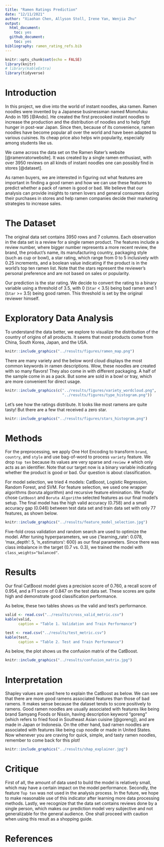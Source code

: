```yaml
---
title: "Ramen Ratings Prediction"
date: "12/11/2021"
author: "Xiaohan Chen, Allyson Stoll, Irene Yan, Wenjia Zhu" 
output:
  html_document:
    toc: yes
  github_document:
    toc: yes
bibliography: ramen_rating_refs.bib
---
```


```r
knitr::opts_chunk$set(echo = FALSE)
library(knitr)
# library(kableExtra)
library(tidyverse)
```


# Introduction

In this project, we dive into the world of instant noodles, aka ramen. Ramen noodles were invented by a Japanese businessman named Momofuku Ando in 195 [@Ando]. He created the first precooked instant noodles to increase the production and the distribution of noodles and to help fight hunger in post-war Japan. Since then, because of its convenience, ramen noodles have become popular all over the world and have been adapted to various cuisines. Its cheap price also helps win popularity, especially among students like us.

We came across the data set on the Ramen Rater's website [@ramenratorwebsite]. It was created by a single ramen enthusiast, with over 3950 reviews on all kinds of instant noodles one can possibly find in stores [@dataset].

As ramen buyers, we are interested in figuring out what features are important in finding a good ramen and how we can use these features to predict whether a pack of ramen is good or bad. We believe that our analysis can provide insights to ramen lovers and general consumers during their purchases in stores and help ramen companies decide their marketing strategies to increase sales.

# The Dataset

The original data set contains 3950 rows and 7 columns. Each observation in the data set is a review for a single ramen product. The features include a review number, where bigger number represents a more recent review, the brand, the product's name, its manufacturing country, packaging style (such as cup or bowl), a star rating, which range from 0 to 5 inclusively with 0.25 increments, and a boolean value indicating if the product is in the world's top ten ramen list. Note that the stars represent the reviewer's personal preference and are not based on sales or popularity. 

Our prediction is the star rating. We decide to convert the rating to a binary variable using a threshold of 3.5, with 0 (`Star` < 3.5) being bad ramen and 1 (`Star` >= 3.5) being good ramen. This threshold is set by the original reviewer himself.

# Exploratory Data Analysis

To understand the data better, we explore to visualize the distribution of the country of origins of all products. It seems that most products come from China, South Korea, Japan, and the USA.

```r
knitr::include_graphics("../results/figures/ramen_map.png")
```

There are many variety and the below word cloud displays the most common keywords in ramen descriptions. Wow, these noodles are created with so many flavors! They also come in with different packaging. A half of the sample come in as a pack. But some are sold in a bowl or tray, which are more convenient for direct usage.

```r
knitr::include_graphics(c("../results/figures/variety_wordcloud.png",
                          "../results/figures/type_histogram.png"))
```

Let's see how the ratings distribute. It looks like most ramens are quite tasty! But there are a few that received a zero star.

```r
knitr::include_graphics("../results/figures/stars_histogram.png")
```

# Methods

For the preprocessing, we apply One Hot Encoding to transform  `brand`, `country`, and `style` and use bag-of-word to process `variety` feature. We drop `top ten` because its values are very sparse and `review #` which only acts as an identifier. Note that our target now is a binary variable indicating whether the product is good or bad. Our question is about classification.

For model selection, we tried 4 models: CatBoost, Logistic Regression, Random Forest, and SVM. For feature selection, we used one wrapper algorithms (boruta algorithm) and recursive feature elimination. We finally chose `CatBoost` and `Boruta Algorithm` selected features as our final model's setup. The final model has the high valid accuracy (0.758) and a small accuracy gap (0.046) between test data set and train data set with only 77 features, as shown below.

```r
knitr::include_graphics("../results/feature_model_selection.jpg")
```

Five-fold cross validation and random search are used to optimize the model. After tuning hyperparameters, we use {'learning_rate': 0.078, 'max_depth': 5, 'n_estimators': 600} as our final parameters. Since there was class imbalance in the target (0.7 vs. 0.3), we trained the model with `class_weights="balanced"`.


# Results

Our final CatBoost model gives a precision score of 0.760, a recall score of 0.954, and a F1 score of 0.847 on the test data set. These scores are quite high and demonstrate good classification performance.

As below, these two tables shows us the valid and test's performance.

```r
valid <- read.csv("../results/cross_valid_metric.csv")
kable(valid,
      caption = "Table 1. Validation and Train Performance") 
```

```r
test <- read.csv("../results/test_metric.csv")
kable(test,
      caption = "Table 2. Test and Train Performance") 
```

As below, the plot shows us the confusion matrix of the CatBoost.

```r
knitr::include_graphics("../results/confusion_matrix.jpg")
```

# Interpretation

Shapley values are used here to explain the CatBoost as below. We can see that there are more good ramens associated features than those of bad ramens. It makes sense because the dataset tends to score positively to ramens. Good ramen noodles are usually associated with features like being brand Samyang Foods or Nissin, having description keyword "goreng" (which refers to fried food in Southeast Asian cuisine [@goreng]), and are made in Japan or Indonesia. On the other hand, bad ramen noodles are associated with features like being cup noodle or made in United States. Now whenever you are craving for quick, simple, and tasty ramen noodles, remember to come back for this plot!

```r
knitr::include_graphics("../results/shap_explainer.jpg")
```


# Critique

First of all, the amount of data used to build the model is relatively small, which may have a certain impact on the model performance. Secondly, the feature `Top ten` was not used in the analysis process. In the future, we hope to make reasonable use of this indicator after learning more data processing methods. Lastly, we recognize that the data set contains reviews done by a single person, which makes our prediction model very subjective and not generalizable for the general audience. One shall proceed with caution when using this result as a shopping guide.

# References